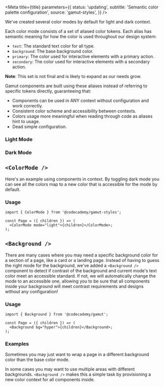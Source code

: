 

<Meta
  title={title}
  parameters={{
    status: 'updating',
    subtitle: 'Semantic color palette configuration',
    source: 'gamut-styles',
  }}
/>

We've created several color modes by default for light and dark context.

Each color mode consists of a set of aliased color tokens. Each alias has semantic meaning for how the color is used throughout our design system:

- `text`: The standard text color for all type.
- `background`: The base background color.
- `primary`: The color used for interactive elements with a primary action.
- `secondary`: The color used for interactive elements with a secondary action.

**Note**: This set is not final and is likely to expand as our needs grow.

Gamut components are built using these aliases instead of referring to specific tokens directly, guaranteeing that:

- Components can be used in ANY context without configuration and work correctly.
- Consistent color scheme and accessibility between contexts.
- Colors usage more meaningful when reading through code as aliases hint to usage.
- Dead simple configuration.

### Light Mode

<Story id="foundations-theme--light" />

### Dark Mode

<Story id="foundations-theme--dark" />

## `<ColorMode />`

Here's an example using components in context. By toggling dark mode you can see all the colors map to a new color that is accessible for the mode by default.

<Story name="ColorMode">
  <ColorModeExample />
</Story>

### Usage

```tsx
import { ColorMode } from '@codecademy/gamut-styles';

const Page = ({ children }) => (
  <ColorMode mode="light">{children}</ColorMode>;
);
```

## `<Background />`

There are many cases where you may need a specific background color for a section of a page, like a card or a landing page. Instead of having to guess the right mode for the background, we've added a `<Background />` component to detect if contrast of the background and current mode's text color meet an accessible standard. If not, we will automatically change the mode to an accessible one, allowing you to be sure that all components inside your background will meet contrast requirements and designs without any configuration!

### Usage

```tsx
import { Background } from '@codecademy/gamut';

const Page = ({ children }) => (
  <Background bg="hyper">{children}</Background>;
);
```

### Examples

Sometimes you may just want to wrap a page in a different background color than the base color mode.

<Story name="Adjacent Backgrounds">
  <BackgroundExample bg="hyper" />
  <BackgroundExample bg="beige" />
</Story>

In some cases you may want to use multiple areas with different backgrounds. `<Background />` makes this a simple task by provisioning a new color context for all components inside.

<Story name="Nested Backgrounds">
  <BackgroundExample bg="black">
    <BackgroundExample bg="paleGreen" />
  </BackgroundExample>
</Story>
